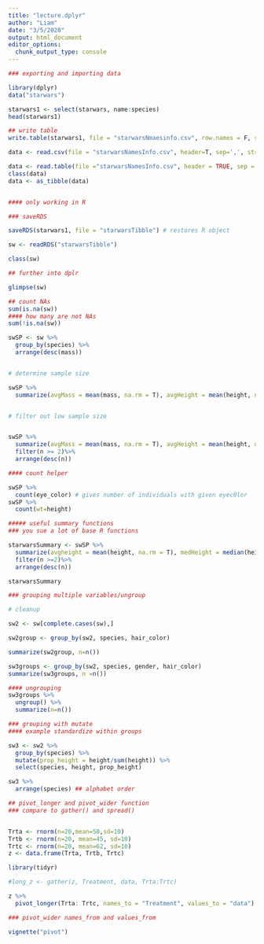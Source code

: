 ```yaml
---
title: "lecture.dplyr"
author: "Liam"
date: "3/5/2020"
output: html_document
editor_options: 
  chunk_output_type: console
---
```


```r
### exporting and importing data

library(dplyr)
data("starwars")

starwars1 <- select(starwars, name:species)
head(starwars1)

## write table
write.table(starwars1, file = "starwarsNmaesinfo.csv", row.names = F, sep = ',')

data <- read.csv(file = "starwarsNamesInfo.csv", header=T, sep=',', stringsAsFactors = F, comment.char = "#")

data <- read.table(file ="starwarsNamesInfo.csv", header = TRUE, sep = ',', stringsAsFactors = F  )
class(data)
data <- as_tibble(data)


#### only working in R

### saveRDS

saveRDS(starwars1, file = "starwarsTibble") # restores R object

sw <- readRDS("starwarsTibble")

class(sw)

## further into dplr

glimpse(sw)

## count NAs
sum(is.na(sw))
#### how many are not NAs
sum(!is.na(sw))

swSP <- sw %>%
  group_by(species) %>%
  arrange(desc(mass))


# determine sample size

swSP %>%
  summarize(avgMass = mean(mass, na.rm = T), avgHeight = mean(height, na.rm = T), n = n())


# filter out low sample size


swSP %>%
  summarize(avgMass = mean(mass, na.rm = T), avgHeight = mean(height, na.rm = T), n = n()) %>%
  filter(n >= 2)%>%
  arrange(desc(n))

#### count helper

swSP %>%
  count(eye_color) # gives number of individuals with given eyec0lor
swSP %>%
  count(wt=height)

##### useful summary functions
### you sue a lot of base R functions

starwarsSummary <- swSP %>%
  summarize(avgheight = mean(height, na.rm = T), medHeight = median(height, na.rm = T), height_sd = sd(height, na.rm = T), height_IQR = IQR(height, na.rm = T), min_height = min(height, na.rm = T), first_height = first(height), n=n(),n_eyecolors = n_distinct(eye_color)) %>%
  filter(n >=2)%>%
  arrange(desc(n))

starwarsSummary

### grouping multiple variables/ungroup

# cleanup

sw2 <- sw[complete.cases(sw),]

sw2group <- group_by(sw2, species, hair_color)

summarize(sw2group, n=n())

sw3groups <- group_by(sw2, species, gender, hair_color)
summarize(sw3groups, n =n())

#### ungrouping
sw3groups %>%
  ungroup() %>%
  summarize(n=n())

### grouping with mutate
#### example standardize within groups

sw3 <- sw2 %>%
  group_by(species) %>%
  mutate(prop_height = height/sum(height)) %>%
  select(species, height, prop_height)

sw3 %>%
  arrange(species) ## alphabet order

## pivot_longer and pivot_wider function
### compare to gather() and spread()


Trta <- rnorm(n=20,mean=50,sd=10)
Trtb <- rnorm(n=20, mean=45, sd=10)
Trtc <- rnorm(n=20, mean=62, sd=10)
z <- data.frame(Trta, Trtb, Trtc)

library(tidyr)

#long_z <- gather(z, Treatment, data, Trta:Trtc)

z %>%
  pivot_longer(Trta: Trtc, names_to = "Treatment", values_to = "data")

### pivot_wider names_from and values_from

vignette("pivot")
       








```

